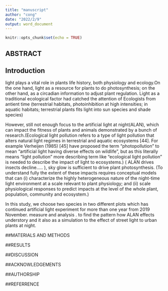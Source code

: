 ```yaml
---
title: "manuscript"
author: "cong"
date: "2022/2/9"
output: word_document
---
```


```r
knitr::opts_chunk$set(echo = TRUE)
```

## ABSTRACT


## Introduction
   light plays a vital role in plants life history, both physiology and ecology.On the one hand, light as a resource for plants to do photosynthesis; on the other hand, as a circadian information to adjust plant regulation. Light as a traditional ecological factor had catched the attention of Ecologists from antient time (terrestrial habitats, photoinhibition at high intensities; in aquatic habitats; terrestrial plants fits light into sun species and shade species)
   
   However, still not enough focus to the artificial light at night(ALAN), which can impact the fitness of plants and animals demonstrated by a bunch of research.(Ecological light pollution refers to a type of light pollution that alters natural light regimes in terrestrial and aquatic ecosystems [44]. For example Verheijen (1985) [45] have proposed the term “photopollution” to mean “artificial light having diverse effects on wildlife”, but as this literally means “light pollution” more describing term like “ecological light pollution” is needed to describe the impact of light to ecosystems.)
( ALAN drives insects decline.....  ), sky glow is sufficient to drive plant photosynthesis.
(To understand
fully the extent of these impacts requires conceptual models that can (i) characterize the highly
heterogeneous nature of the night-time light environment at a scale relevant to plant physiology; and
(ii) scale physiological responses to predict impacts at the level of the whole plant, population, community
and ecosystem.)

In this study, we choose two species in two different plots which has continued artificial light experiment for more than one year from 2019 November. measure and analysis . to find the pattern how ALAN effects understory and it also as a simulation to the effect of street light to urban plants at night.









##MATERIALS AND METHODS




##RESULTS



##DISCUSSION





##ACKNOWLEDGEMENTS



##AUTHORSHIP



##REFERRENCE




